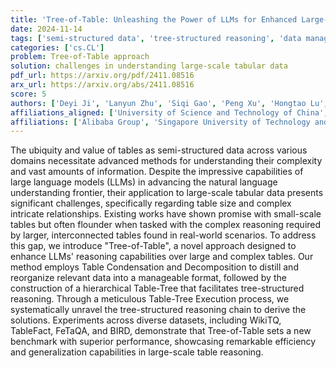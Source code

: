 ```yaml
---
title: 'Tree-of-Table: Unleashing the Power of LLMs for Enhanced Large-Scale Table Understanding'
date: 2024-11-14
tags: ['semi-structured data', 'tree-structured reasoning', 'data management', 'complex reasoning', 'table understanding', 'table decomposition', 'benchmark performance', 'large language models', 'hierarchical table-tree', 'table condensation']
categories: ['cs.CL']
problem: Tree-of-Table approach
solution: challenges in understanding large-scale tabular data
pdf_url: https://arxiv.org/pdf/2411.08516
arx_url: https://arxiv.org/abs/2411.08516
score: 5
authors: ['Deyi Ji', 'Lanyun Zhu', 'Siqi Gao', 'Peng Xu', 'Hongtao Lu', 'Jieping Ye', 'Feng Zhao']
affiliations_aligned: ['University of Science and Technology of China', 'Singapore University of Technology and Design', 'Alibaba Group', 'Alibaba Group', 'Shanghai Jiao Tong University', 'Alibaba Group', 'University of Science and Technology of China']
affiliations: ['Alibaba Group', 'Singapore University of Technology and Design', 'Shanghai Jiao Tong University', 'University of Science and Technology of China']
---
```



The ubiquity and value of tables as semi-structured data across various domains necessitate advanced methods for understanding their complexity and vast amounts of information. Despite the impressive capabilities of large language models (LLMs) in advancing the natural language understanding frontier, their application to large-scale tabular data presents significant challenges, specifically regarding table size and complex intricate relationships. Existing works have shown promise with small-scale tables but often flounder when tasked with the complex reasoning required by larger, interconnected tables found in real-world scenarios. To address this gap, we introduce "Tree-of-Table", a novel approach designed to enhance LLMs' reasoning capabilities over large and complex tables. Our method employs Table Condensation and Decomposition to distill and reorganize relevant data into a manageable format, followed by the construction of a hierarchical Table-Tree that facilitates tree-structured reasoning. Through a meticulous Table-Tree Execution process, we systematically unravel the tree-structured reasoning chain to derive the solutions. Experiments across diverse datasets, including WikiTQ, TableFact, FeTaQA, and BIRD, demonstrate that Tree-of-Table sets a new benchmark with superior performance, showcasing remarkable efficiency and generalization capabilities in large-scale table reasoning.